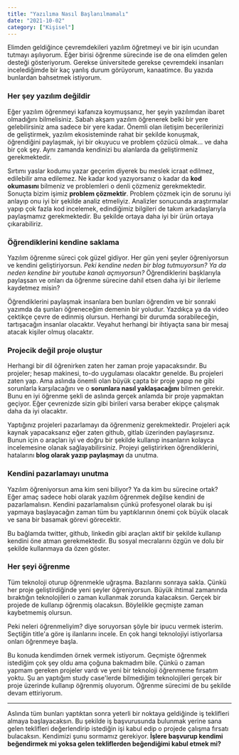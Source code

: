 ```yaml
---
title: "Yazılıma Nasıl Başlanılmamalı"
date: "2021-10-02"
category: ["Kişisel"]
---
```


Elimden geldiğince çevremdekileri yazılım öğretmeyi ve bir işin ucundan tutmayı aşılıyorum. Eğer birisi öğrenme sürecinde ise de ona elimden gelen desteği gösteriyorum. Gerekse üniversitede gerekse çevremdeki insanları incelediğimde bir kaç yanlış durum görüyorum, kanaatimce. Bu yazıda bunlardan bahsetmek istiyorum. 

<h3>Her şey yazılım değildir</h3>

Eğer yazılım öğrenmeyi kafanıza koymuşsanız, her şeyin yazılımdan ibaret olmadığını bilmelisiniz. Sabah akşam yazılım öğrenerek belki bir yere gelebilirsiniz ama sadece bir yere kadar. Önemli olan iletişim becerilerinizi de geliştirmek, yazılım ekosisteminde rahat bir şekilde konuşmak, öğrendiğini paylaşmak, iyi bir okuyucu ve problem çözücü olmak... ve daha bir çok şey. Aynı zamanda kendinizi bu alanlarda da geliştirmeniz gerekmektedir. 

Sırtımı yaslar kodumu yazar geçerim diyerek bu meslek icraat edilmez, edilebilir ama edilemez. Ne kadar kod yazıyorsanız o kadar da **kod okumasını** bilmeniz ve problemleri o denli çözmeniz gerekmektedir. Sonuçta bizim işimiz **problem çözmektir**. Problem çözmek için de sorunu iyi anlayıp onu iyi bir şekilde analiz etmeliyiz. Analizler sonucunda araştırmalar yapıp çok fazla kod incelemek, edindiğimiz bilgileri de takım arkadaşlarıyla paylaşmamız gerekmektedir. Bu şekilde ortaya daha iyi bir ürün ortaya çıkarabiliriz.

<h3>Öğrendiklerini kendine saklama</h3>

Yazılım öğrenme süreci çok güzel gidiyor. Her gün yeni şeyler öğreniyorsun ve kendini geliştiriyorsun. *Peki kendine neden bir blog tutmuyorsun? Ya da neden kendine bir youtube kanalı açmıyorsun?* Öğrendiklerini başklarıyla paylaşsan ve onları da öğrenme sürecine dahil etsen daha iyi bir ilerleme kaydetmez misin? 

Öğrendiklerini paylaşmak insanlara ben bunları öğrendim ve bir sonraki yazımda da şunları öğreneceğim demenin bir yoludur. Yazdıkça ya da video çektikçe çevre de edinmiş olursun. Herhangi bir durumda sorabileceğin, tartışacağın insanlar olacaktır. Veyahut herhangi bir ihtiyaçta sana bir mesaj atacak kişiler olmuş olacaktır. 

<h3>Projecik değil proje oluştur</h3>

Herhangi bir dil öğrenirken zaten her zaman proje yapacaksındır. Bu projeler; hesap makinesi, to-do uygulaması olacaktır genelde. Bu projeleri zaten yap. Ama aslında önemli olan büyük çapta bir proje yapıp ne gibi sorunlarla karşılacağını ve o **sorunlara nasıl yaklaşacağını** bilmen gerekir. Bunu en iyi öğrenme şekli de aslında gerçek anlamda bir proje yapmaktan geçiyor. Eğer çevrenizde sizin gibi birileri varsa beraber ekipçe çalışmak daha da iyi olacaktır. 

Yaptığınız projeleri pazarlamayı da öğrenmeniz gerekmektedir. Projeleri açık kaynak yapacaksanız eğer zaten github, gitlab üzerinden paylaşırsınız. Bunun için o araçları iyi ve doğru bir şekilde kullanıp insanların kolayca incelemesine olanak sağlayabilirsiniz. Projeyi geliştirirken öğrendiklerini, hatalarını **blog olarak yazıp paylaşmayı** da unutma. 


<h3>Kendini pazarlamayı unutma</h3>

Yazılım öğreniyorsun ama kim seni biliyor? Ya da kim bu sürecine ortak? Eğer amaç sadece hobi olarak yazılım öğrenmek değilse kendini de pazarlamalısın. Kendini pazarlamalısın çünkü profesyonel olarak bu işi yapmaya başlayacağın zaman tüm bu yaptıklarının önemi çok büyük olacak ve sana bir basamak görevi görecektir.  

Bu bağlamda twitter, github, linkedin gibi araçları aktif bir şekilde kullanıp kendini öne atman gerekmektedir. Bu sosyal mecralarını özgün ve dolu bir şekilde kullanmaya da özen göster. 


<h3>Her şeyi öğrenme</h3>

Tüm teknoloji oturup öğrenmekle uğraşma. Bazılarını sonraya sakla. Çünkü her proje geliştirdiğinde yeni şeyler öğreniyorsun. Büyük ihtimal zamanında bıraktığın teknolojileri o zaman kullanmak zorunda kalacaksın. Gerçek bir projede de kullanıp öğrenmiş olacaksın. Böylelikle geçmişte zaman kaybetmemiş olursun. 

Peki neleri öğrenmeliyim? diye soruyorsan şöyle bir ipucu vermek isterim. Seçtiğin title'a göre iş ilanlarını incele. En çok hangi teknolojiyi istiyorlarsa onları öğrenmeye başla. 

Bu konuda kendimden örnek vermek istiyorum. Geçmişte öğrenmek istediğim çok şey oldu ama çoğuna bakmadım bile. Çünkü o zaman yapmam gereken projeler vardı ve yeni bir teknoloji öğrenmeme fırsatım yoktu. Şu an yaptığım study case'lerde bilmediğim teknolojileri gerçek bir proje üzerinde kullanıp öğrenmiş oluyorum. Öğrenme sürecimi de bu şekilde devam ettiriyorum.


<hr />

Aslında tüm bunları yaptıktan sonra yeterli bir noktaya geldiğinde iş teklifleri almaya başlayacaksın. Bu şekilde iş başvurusunda bulunmak yerine sana gelen teklifleri değerlendirip istediğin işi kabul edip o projede çalışma fırsatı bulacaksın. Kendimizi şunu sormamız gerekiyor. **İşlere başvurup kendimi beğendirmek mi yoksa gelen tekliflerden beğendiğimi kabul etmek mi?**
